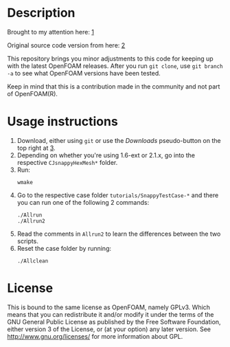 <br />

= Description =
Brought to my attention here: [http://www.cfd-online.com/Forums/openfoam/105601-transient-simplefoam.html]

Original source code version from here: [http://openfoamwiki.net/index.php/Main_ContribExamples/PISOvsTransientSimple]

This repository brings you minor adjustments to this code for keeping up with the latest OpenFOAM releases. After you run <code>git clone</code>, use <code>git branch -a</code> to see what OpenFOAM versions have been tested.

Keep in mind that this is a contribution made in the community and not part of OpenFOAM(R).

= Usage instructions =

<ol><li>Download, either using <code>git</code> or use the ''Downloads'' pseudo-button on the top right at [https://github.com/wyldckat/transientSimple].</li>
<li>Depending on whether you're using 1.6-ext or 2.1.x, go into the respective <code>CJsnappyHexMesh*</code> folder.</li>
<li>Run: <pre>wmake</pre></li>
<li>Go to the respective case folder <code>tutorials/SnappyTestCase-*</code> and there you can run one of the following 2 commands: <pre>./Allrun
./Allrun2</pre></li>
<li>Read the comments in <code>Allrun2</code> to learn the differences between the two scripts.</li>
<li>Reset the case folder by running: <pre>./Allclean</pre></li>
</ol>

= License =
This is bound to the same license as OpenFOAM, namely GPLv3. Which means that you can redistribute it and/or modify it under the terms of the GNU General Public License as published by the Free Software Foundation, either version 3 of the License, or (at your option) any later version.
See http://www.gnu.org/licenses/ for more information about GPL.
